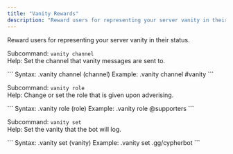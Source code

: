 ```yaml
---
title: "Vanity Rewards"
description: "Reward users for representing your server vanity in their status."
---
```


Reward users for representing your server vanity in their status.

Subcommand: `vanity channel` \
Help: Set the channel that vanity messages are sent to.

<div id="channel" />

<Tabs>
  <Tab title="Usage">
    ```
    Syntax: .vanity channel (channel)
    Example: .vanity channel #vanity
    ```
  </Tab>
</Tabs>

<br />

Subcommand: `vanity role` \
Help: Change or set the role that is given upon adverising.

<div id="role" />

<Tabs>
  <Tab title="Usage">
    ```
    Syntax: .vanity role (role)
    Example: .vanity role @supporters
    ```
  </Tab>
</Tabs>

<br />

Subcommand: `vanity set` \
Help: Set the vanity that the bot will log.

<div id="role" />

<Tabs>
  <Tab title="Usage">
    ```
    Syntax: .vanity set (vanity)
    Example: .vanity set .gg/cypherbot
    ```
  </Tab>
</Tabs>

<br />
